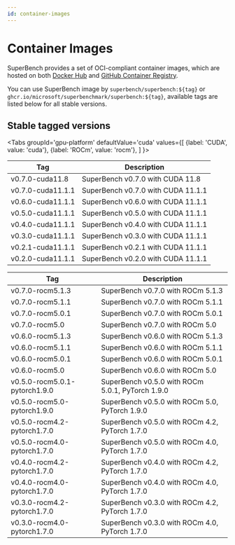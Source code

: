 ```yaml
---
id: container-images
---
```




# Container Images

SuperBench provides a set of OCI-compliant container images,
which are hosted on both [Docker Hub](https://hub.docker.com/r/superbench/superbench/tags)
and [GitHub Container Registry](https://github.com/microsoft/superbenchmark/pkgs/container/superbenchmark%2Fsuperbench).

You can use SuperBench image by `superbench/superbench:${tag}` or `ghcr.io/microsoft/superbenchmark/superbench:${tag}`,
available tags are listed below for all stable versions.

## Stable tagged versions

<Tabs
  groupId='gpu-platform'
  defaultValue='cuda'
  values={[
    {label: 'CUDA', value: 'cuda'},
    {label: 'ROCm', value: 'rocm'},
  ]
}>
<TabItem value='cuda'>

| Tag               | Description                        |
|-------------------|------------------------------------|
| v0.7.0-cuda11.8   | SuperBench v0.7.0 with CUDA 11.8   |
| v0.7.0-cuda11.1.1 | SuperBench v0.7.0 with CUDA 11.1.1 |
| v0.6.0-cuda11.1.1 | SuperBench v0.6.0 with CUDA 11.1.1 |
| v0.5.0-cuda11.1.1 | SuperBench v0.5.0 with CUDA 11.1.1 |
| v0.4.0-cuda11.1.1 | SuperBench v0.4.0 with CUDA 11.1.1 |
| v0.3.0-cuda11.1.1 | SuperBench v0.3.0 with CUDA 11.1.1 |
| v0.2.1-cuda11.1.1 | SuperBench v0.2.1 with CUDA 11.1.1 |
| v0.2.0-cuda11.1.1 | SuperBench v0.2.0 with CUDA 11.1.1 |

</TabItem>
<TabItem value='rocm'>

| Tag                           | Description                                      |
|-------------------------------|--------------------------------------------------|
| v0.7.0-rocm5.1.3              | SuperBench v0.7.0 with ROCm 5.1.3                |
| v0.7.0-rocm5.1.1              | SuperBench v0.7.0 with ROCm 5.1.1                |
| v0.7.0-rocm5.0.1              | SuperBench v0.7.0 with ROCm 5.0.1                |
| v0.7.0-rocm5.0                | SuperBench v0.7.0 with ROCm 5.0                  |
| v0.6.0-rocm5.1.3              | SuperBench v0.6.0 with ROCm 5.1.3                |
| v0.6.0-rocm5.1.1              | SuperBench v0.6.0 with ROCm 5.1.1                |
| v0.6.0-rocm5.0.1              | SuperBench v0.6.0 with ROCm 5.0.1                |
| v0.6.0-rocm5.0                | SuperBench v0.6.0 with ROCm 5.0                  |
| v0.5.0-rocm5.0.1-pytorch1.9.0 | SuperBench v0.5.0 with ROCm 5.0.1, PyTorch 1.9.0 |
| v0.5.0-rocm5.0-pytorch1.9.0   | SuperBench v0.5.0 with ROCm 5.0, PyTorch 1.9.0   |
| v0.5.0-rocm4.2-pytorch1.7.0   | SuperBench v0.5.0 with ROCm 4.2, PyTorch 1.7.0   |
| v0.5.0-rocm4.0-pytorch1.7.0   | SuperBench v0.5.0 with ROCm 4.0, PyTorch 1.7.0   |
| v0.4.0-rocm4.2-pytorch1.7.0   | SuperBench v0.4.0 with ROCm 4.2, PyTorch 1.7.0   |
| v0.4.0-rocm4.0-pytorch1.7.0   | SuperBench v0.4.0 with ROCm 4.0, PyTorch 1.7.0   |
| v0.3.0-rocm4.2-pytorch1.7.0   | SuperBench v0.3.0 with ROCm 4.2, PyTorch 1.7.0   |
| v0.3.0-rocm4.0-pytorch1.7.0   | SuperBench v0.3.0 with ROCm 4.0, PyTorch 1.7.0   |

</TabItem>
</Tabs>

